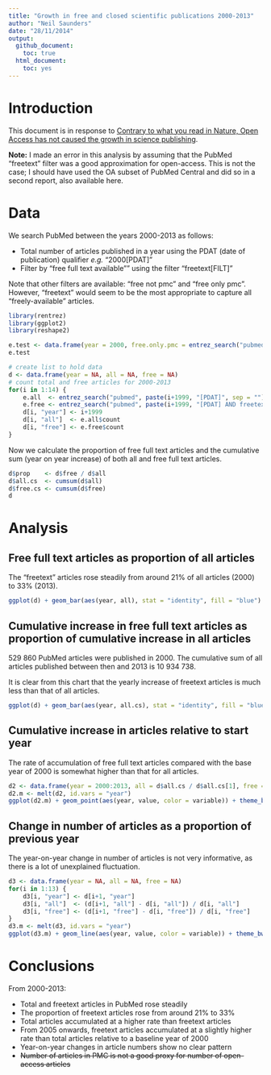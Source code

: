 ```yaml
---
title: "Growth in free and closed scientific publications 2000-2013"
author: "Neil Saunders"
date: "28/11/2014"
output:
  github_document:
    toc: true
  html_document:
    toc: yes
---
```


# Introduction

This document is in response to [Contrary to what you read in Nature, Open Access has not caused the growth in science publishing](http://www.michaeleisen.org/blog/?p=1654).

**Note:** I made an error in this analysis by assuming that the PubMed "freetext" filter was a good approximation for open-access. This is not the case; I should have used the OA subset of PubMed Central and did so in a second report, also available here.

# Data

We search PubMed between the years 2000-2013 as follows:

* Total number of articles published in a year using the PDAT (date of publication) qualifier _e.g._ "2000[PDAT]"
* Filter by "free full text available"" using the filter "freetext[FILT]"

Note that other filters are available: "free not pmc" and "free only pmc". However, "freetext" would seem to be the most appropriate to capture all "freely-available" articles.

```r
library(rentrez)
library(ggplot2)
library(reshape2)
```

```r
e.test <- data.frame(year = 2000, free.only.pmc = entrez_search("pubmed", "2000[PDAT] AND free+only+pmc[FILT]")$count, free.not.pmc = entrez_search("pubmed", "2000[PDAT] AND free+not+pmc[FILT]")$count, freetext = entrez_search("pubmed", "2000[PDAT] AND freetext[FILT]")$count)
e.test
```

```r
# create list to hold data
d <- data.frame(year = NA, all = NA, free = NA)
# count total and free articles for 2000-2013
for(i in 1:14) {
    e.all  <- entrez_search("pubmed", paste(i+1999, "[PDAT]", sep = ""))
    e.free <- entrez_search("pubmed", paste(i+1999, "[PDAT] AND freetext[FILT]", sep = ""))
    d[i, "year"] <- i+1999
    d[i, "all"]  <- e.all$count
    d[i, "free"] <- e.free$count
}
```

Now we calculate the proportion of free full text articles and the cumulative sum (year on year increase) of both all and free full text articles.

```r
d$prop    <- d$free / d$all
d$all.cs  <- cumsum(d$all)
d$free.cs <- cumsum(d$free)
d
```

# Analysis

## Free full text articles as proportion of all articles

The "freetext" articles rose steadily from around 21% of all articles (2000) to 33% (2013).

```r
ggplot(d) + geom_bar(aes(year, all), stat = "identity", fill = "blue") + geom_bar(aes(year, free), stat = "identity", fill = "orange") + theme_bw() + ylab("number of articles") + xlab("year") + scale_x_continuous(breaks = seq(2000, 2013, by = 2)) + labs(title = "Number of PubMed articles per year 2000-2013\nblue = all; orange = freetext")
```

## Cumulative increase in free full text articles as proportion of cumulative increase in all articles

529 860 PubMed articles were published in 2000. The cumulative sum of all articles published between then and 2013 is 10 934 738.

It is clear from this chart that the yearly increase of freetext articles is much less than that of all articles.

```r
ggplot(d) + geom_bar(aes(year, all.cs), stat = "identity", fill = "blue") + geom_bar(aes(year, free.cs), stat = "identity", fill = "orange") + theme_bw() + ylab("cumulative sum of articles") + xlab("year") + scale_x_continuous(breaks = seq(2000, 2013, by = 2)) + labs(title = "Cumulative sum of PubMed articles 2000-2013\nblue = all; orange = freetext")
```

## Cumulative increase in articles relative to start year

The rate of accumulation of free full text articles compared with the base year of 2000 is somewhat higher than that for all articles.

```r
d2 <- data.frame(year = 2000:2013, all = d$all.cs / d$all.cs[1], free = d$free.cs / d$free.cs[1])
d2.m <- melt(d2, id.vars = "year")
ggplot(d2.m) + geom_point(aes(year, value, color = variable)) + theme_bw() + scale_color_manual(values = c("blue", "orange")) + scale_x_continuous(breaks = seq(2000, 2013, by = 2)) + ylab("cumulative sum of articles relative to 2000") + labs(title = "Cumulative sum of PubMed articles 2000-2013 relative to 2000\nblue = all; orange = freetext")
```

## Change in number of articles as a proportion of previous year

The year-on-year change in number of articles is not very informative, as there is a lot of unexplained fluctuation.

```r
d3 <- data.frame(year = NA, all = NA, free = NA)
for(i in 1:13) {
    d3[i, "year"] <- d[i+1, "year"]
    d3[i, "all"]  <- (d[i+1, "all"] - d[i, "all"]) / d[i, "all"]
    d3[i, "free"] <- (d[i+1, "free"] - d[i, "free"]) / d[i, "free"]
}
d3.m <- melt(d3, id.vars = "year")
ggplot(d3.m) + geom_line(aes(year, value, color = variable)) + theme_bw() + scale_color_manual(values = c("blue", "orange")) + scale_x_continuous(breaks = seq(2000, 2013, by = 2)) + ylab("relative change in number of articles") + labs(title = "Change in number of PubMed articles relative to previous year\nblue = all; orange = freetext")
```

# Conclusions

From 2000-2013:

* Total and freetext articles in PubMed rose steadily
* The proportion of freetext articles rose from around 21% to 33%
* Total articles accumulated at a higher rate than freetext articles
* From 2005 onwards, freetext articles accumulated at a slightly higher rate than total articles relative to a baseline year of 2000
* Year-on-year changes in article numbers show no clear pattern
* ~~Number of articles in PMC is not a good proxy for number of open-access articles~~

